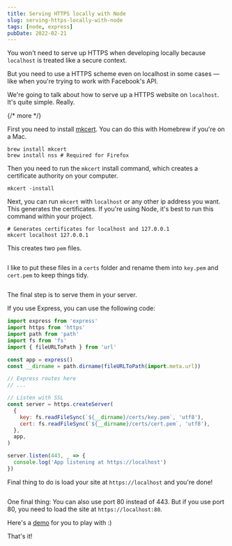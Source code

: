 ```yaml
---
title: Serving HTTPS locally with Node
slug: serving-https-locally-with-node
tags: [node, express]
pubDate: 2022-02-21
---
```


You won't need to serve up HTTPS when developing locally because `localhost` is treated like a secure context.

But you need to use a HTTPS scheme even on localhost in some cases — like when you're trying to work with Facebook's API.

We're going to talk about how to serve up a HTTPS website on `localhost`. It's quite simple. Really.

{/* more */}

First you need to install [mkcert](https://github.com/FiloSottile/mkcert). You can do this with Homebrew if you're on a Mac.

```shell
brew install mkcert
brew install nss # Required for Firefox
```

Then you need to run the `mkcert` install command, which creates a certificate authority on your computer.

```
mkcert -install
```

Next, you can run `mkcert` with `localhost` or any other ip address you want. This generates the certificates. If you're using Node, it's best to run this command within your project.

```shell
# Generates certificates for localhost and 127.0.0.1
mkcert localhost 127.0.0.1
```

This creates two `pem` files.

<Image src="/assets/2022/node-https-localhost/generate-certs.png" alt="" />

I like to put these files in a `certs` folder and rename them into `key.pem` and `cert.pem` to keep things tidy.

<Image src="/assets/2022/node-https-localhost/rename-certs.png" alt="" />

The final step is to serve them in your server.

If you use Express, you can use the following code:

```javascript
import express from 'express'
import https from 'https'
import path from 'path'
import fs from 'fs'
import { fileURLToPath } from 'url'

const app = express()
const __dirname = path.dirname(fileURLToPath(import.meta.url))

// Express routes here
// ...

// Listen with SSL
const server = https.createServer(
  {
    key: fs.readFileSync(`${__dirname}/certs/key.pem`, 'utf8'),
    cert: fs.readFileSync(`${__dirname}/certs/cert.pem`, 'utf8'),
  },
  app,
)

server.listen(443, _ => {
  console.log('App listening at https://localhost')
})
```

Final thing to do is load your site at `https://localhost` and you're done!

<Image src="/assets/2022/node-https-localhost/demo.png" alt="" />

One final thing: You can also use port 80 instead of 443. But if you use port 80, you need to load the site at `https://localhost:80`.

Here's a [demo](https://github.com/zellwk/demos/tree/main/node-https) for you to play with :)

That's it!
